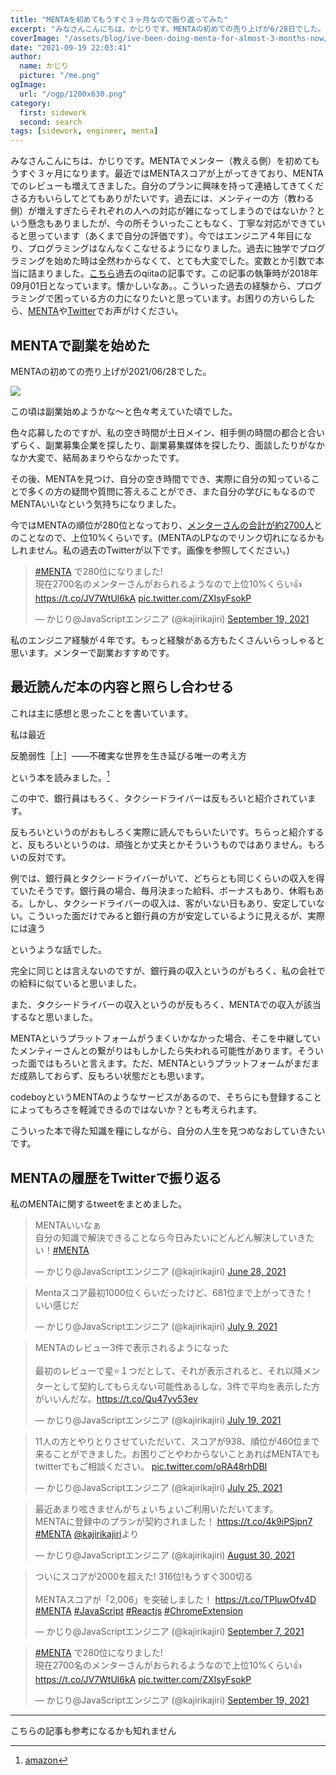 ```yaml
---
title: "MENTAを初めてもうすぐ３ヶ月なので振り返ってみた"
excerpt: "みなさんこんにちは、かじりです。MENTAの初めての売り上げが6/28日でした。そこから数えてもうすぐ３ヶ月です。今までの経験をまとめてみました。"
coverImage: "/assets/blog/ive-been-doing-menta-for-almost-3-months-now/cover.png"
date: "2021-09-19 22:03:41"
author:
  name: かじり
  picture: "/me.png"
ogImage:
  url: "/ogp/1200x630.png"
category:
  first: sidework
  second: search
tags: [sidework, engineer, menta]
---
```


みなさんこんにちは、かじりです。MENTAでメンター（教える側）を初めてもうすぐ３ヶ月になります。最近ではMENTAスコアが上がってきており、MENTAでのレビューも増えてきました。自分のプランに興味を持って連絡してきてくださる方もいらしてとてもありがたいです。過去には、メンティーの方（教わる側）が増えすぎたらそれぞれの人への対応が雑になってしまうのではないか？という懸念もありましたが、今の所そういったこともなく、丁寧な対応ができていると思っています（あくまで自分の評価です）。今ではエンジニア４年目になり、プログラミングはなんなくこなせるようになりました。過去に独学でプログラミングを始めた時は全然わからなくて、とても大変でした。変数とか引数で本当に詰まりました。[こちら](https://qiita.com/kajirikajiri/items/9ffe03bf2919c99b964a)過去のqiitaの記事です。この記事の執筆時が2018年09月01日となっています。懐かしいなあ。。こういった過去の経験から、プログラミングで困っている方の力になりたいと思っています。お困りの方いらしたら、[MENTA](https://menta.work/plan/4010)や[Twitter](https://twitter.com/kajirikajiri)でお声がけください。

<Toc />

## MENTAで副業を始めた

MENTAの初めての売り上げが2021/06/28でした。

![](assets/blog/ive-been-doing-menta-for-almost-3-months-now/menta-first.png)

この頃は副業始めようかな〜と色々考えていた頃でした。

<MyLink link="/engineer-side-job-once-a-week" text="エンジニアの土日の副業の探し方【実体験】"/>

色々応募したのですが、私の空き時間が土日メイン、相手側の時間の都合と合いずらく、副業募集企業を探したり、副業募集媒体を探したり、面談したりがなかなか大変で、結局あまりやらなかったです。

その後、MENTAを見つけ、自分の空き時間ででき、実際に自分の知っていることで多くの方の疑問や質問に答えることができ、また自分の学びにもなるのでMENTAいいなという気持ちになりました。

<MyLink link="/engineer-side-job-menta" text="エンジニアの土日の副業にMENTAがオススメ"/>

今ではMENTAの順位が280位となっており、[メンターさんの合計が約2700人](https://menta.work/about_mentee#:~:text=%E9%81%B8%E3%81%B0%E3%82%8C%E3%82%8B%E7%90%86%E7%94%B1-,%E7%B4%842%2C700%E5%90%8D%E3%81%AE%E3%83%A1%E3%83%B3%E3%82%BF%E3%83%BC%E3%81%8B%E3%82%89%E9%81%B8%E3%81%B9%E3%82%8B,-%E3%83%97%E3%83%AD%E3%82%B0%E3%83%A9%E3%83%9F%E3%83%B3%E3%82%B0%E3%80%81%E3%83%87%E3%82%B6%E3%82%A4%E3%83%B3%E3%80%81%E8%B5%B7%E6%A5%AD)とのことなので、上位10%くらいです。(MENTAのLPなのでリンク切れになるかもしれません。私の過去のTwitterが以下です。画像を参照してください。)

<blockquote class="twitter-tweet"><p lang="ja" dir="ltr"><a href="https://twitter.com/hashtag/MENTA?src=hash&amp;ref_src=twsrc%5Etfw">#MENTA</a> で280位になりました!<br/>現在2700名のメンターさんがおられるようなので上位10%くらい👍<a href="https://t.co/JV7WtUl6kA">https://t.co/JV7WtUl6kA</a> <a href="https://t.co/ZXIsyFsokP">pic.twitter.com/ZXIsyFsokP</a></p>&mdash; かじり@JavaScriptエンジニア (@kajirikajiri) <a href="https://twitter.com/kajirikajiri/status/1439528861427851264?ref_src=twsrc%5Etfw">September 19, 2021</a></blockquote> <script async src="https://platform.twitter.com/widgets.js" charset="utf-8"></script>

私のエンジニア経験が４年です。もっと経験がある方もたくさんいらっしゃると思います。メンターで副業おすすめです。

## 最近読んだ本の内容と照らし合わせる

これは主に感想と思ったことを書いています。

私は最近

反脆弱性［上］――不確実な世界を生き延びる唯一の考え方

という本を読みました。[^1]

[^1]: [amazon](https://www.amazon.co.jp/gp/product/B072PXY32Q/ref=ppx_yo_dt_b_d_asin_title_o02?ie=UTF8&psc=1)

この中で、銀行員はもろく、タクシードライバーは反もろいと紹介されています。

反もろいというのがおもしろく実際に読んでもらいたいです。ちらっと紹介すると、反もろいというのは、頑強とか丈夫とかそういうものではありません。もろいの反対です。

例では、銀行員とタクシードライバーがいて、どちらとも同じくらいの収入を得ていたそうです。銀行員の場合、毎月決まった給料、ボーナスもあり、休暇もある。しかし、タクシードライバーの収入は、客がいない日もあり、安定していない。こういった面だけでみると銀行員の方が安定しているように見えるが、実際には違う

というような話でした。

完全に同じとは言えないのですが、銀行員の収入というのがもろく、私の会社での給料に似ていると思いました。

また、タクシードライバーの収入というのが反もろく、MENTAでの収入が該当するなと思いました。

MENTAというプラットフォームがうまくいかなかった場合、そこを中継していたメンティーさんとの繋がりはもしかしたら失われる可能性があります。そういった面ではもろいと言えます。ただ、MENTAというプラットフォームがまだまだ成熟しておらず、反もろい状態だとも思います。

codeboyというMENTAのようなサービスがあるので、そちらにも登録することによってもろさを軽減できるのではないか？とも考えられます。

こういった本で得た知識を糧にしながら、自分の人生を見つめなおしていきたいです。

## MENTAの履歴をTwitterで振り返る

私のMENTAに関するtweetをまとめました。

<blockquote class="twitter-tweet"><p lang="ja" dir="ltr">MENTAいいなぁ<br/>自分の知識で解決できることなら今日みたいにどんどん解決していきたい！<a href="https://twitter.com/hashtag/MENTA?src=hash&amp;ref_src=twsrc%5Etfw">#MENTA</a></p>&mdash; かじり@JavaScriptエンジニア (@kajirikajiri) <a href="https://twitter.com/kajirikajiri/status/1409496962966032388?ref_src=twsrc%5Etfw">June 28, 2021</a></blockquote> <script async src="https://platform.twitter.com/widgets.js" charset="utf-8"></script>

<blockquote class="twitter-tweet"><p lang="ja" dir="ltr">Mentaスコア最初1000位くらいだったけど、681位まで上がってきた！<br/>いい感じだ</p>&mdash; かじり@JavaScriptエンジニア (@kajirikajiri) <a href="https://twitter.com/kajirikajiri/status/1413533024147283969?ref_src=twsrc%5Etfw">July 9, 2021</a></blockquote> <script async src="https://platform.twitter.com/widgets.js" charset="utf-8"></script>

<blockquote class="twitter-tweet"><p lang="ja" dir="ltr">MENTAのレビュー3件で表示されるようになった<br/><br/>最初のレビューで星⭐️１つだとして、それが表示されると、それ以降メンターとして契約してもらえない可能性あるしな。3件で平均を表示した方がいいんだな。<a href="https://t.co/Qu47yv53ev">https://t.co/Qu47yv53ev</a></p>&mdash; かじり@JavaScriptエンジニア (@kajirikajiri) <a href="https://twitter.com/kajirikajiri/status/1416935008376217600?ref_src=twsrc%5Etfw">July 19, 2021</a></blockquote> <script async src="https://platform.twitter.com/widgets.js" charset="utf-8"></script>

<blockquote class="twitter-tweet"><p lang="ja" dir="ltr">11人の方とやりとりさせていただいて、スコアが938、順位が460位まで来ることができました。お困りごとやわからないことあればMENTAでもtwitterでもご相談ください。 <a href="https://t.co/oRA48rhDBI">pic.twitter.com/oRA48rhDBI</a></p>&mdash; かじり@JavaScriptエンジニア (@kajirikajiri) <a href="https://twitter.com/kajirikajiri/status/1419237603799273473?ref_src=twsrc%5Etfw">July 25, 2021</a></blockquote> <script async src="https://platform.twitter.com/widgets.js" charset="utf-8"></script>

<blockquote class="twitter-tweet"><p lang="ja" dir="ltr">最近あまり呟きませんがちょいちょいご利用いただいてます。 <br/>MENTAに登録中のプランが契約されました！ <a href="https://t.co/4k9iPSjpn7">https://t.co/4k9iPSjpn7</a> <a href="https://twitter.com/hashtag/MENTA?src=hash&amp;ref_src=twsrc%5Etfw">#MENTA</a> <a href="https://twitter.com/kajirikajiri?ref_src=twsrc%5Etfw">@kajirikajiri</a>より</p>&mdash; かじり@JavaScriptエンジニア (@kajirikajiri) <a href="https://twitter.com/kajirikajiri/status/1432146327312289797?ref_src=twsrc%5Etfw">August 30, 2021</a></blockquote> <script async src="https://platform.twitter.com/widgets.js" charset="utf-8"></script>

<blockquote class="twitter-tweet"><p lang="ja" dir="ltr">ついにスコアが2000を超えた! 316位!もうすぐ300切る<br/><br/>MENTAスコアが「2,006」を突破しました！ <a href="https://t.co/TPluwOfv4D">https://t.co/TPluwOfv4D</a> <a href="https://twitter.com/hashtag/MENTA?src=hash&amp;ref_src=twsrc%5Etfw">#MENTA</a> <a href="https://twitter.com/hashtag/JavaScript?src=hash&amp;ref_src=twsrc%5Etfw">#JavaScript</a> <a href="https://twitter.com/hashtag/Reactjs?src=hash&amp;ref_src=twsrc%5Etfw">#Reactjs</a> <a href="https://twitter.com/hashtag/ChromeExtension?src=hash&amp;ref_src=twsrc%5Etfw">#ChromeExtension</a></p>&mdash; かじり@JavaScriptエンジニア (@kajirikajiri) <a href="https://twitter.com/kajirikajiri/status/1435217412148760576?ref_src=twsrc%5Etfw">September 7, 2021</a></blockquote> <script async src="https://platform.twitter.com/widgets.js" charset="utf-8"></script>

<blockquote class="twitter-tweet"><p lang="ja" dir="ltr"><a href="https://twitter.com/hashtag/MENTA?src=hash&amp;ref_src=twsrc%5Etfw">#MENTA</a> で280位になりました!<br/>現在2700名のメンターさんがおられるようなので上位10%くらい👍<a href="https://t.co/JV7WtUl6kA">https://t.co/JV7WtUl6kA</a> <a href="https://t.co/ZXIsyFsokP">pic.twitter.com/ZXIsyFsokP</a></p>&mdash; かじり@JavaScriptエンジニア (@kajirikajiri) <a href="https://twitter.com/kajirikajiri/status/1439528861427851264?ref_src=twsrc%5Etfw">September 19, 2021</a></blockquote> <script async src="https://platform.twitter.com/widgets.js" charset="utf-8"></script>

---

こちらの記事も参考になるかも知れません

<MyLink link="/engineer-side-job-once-a-week" text="エンジニアの土日の副業の探し方【実体験】"/>

<MyLink link="/engineer-side-job-menta" text="エンジニアの土日の副業にMENTAがオススメ"/>